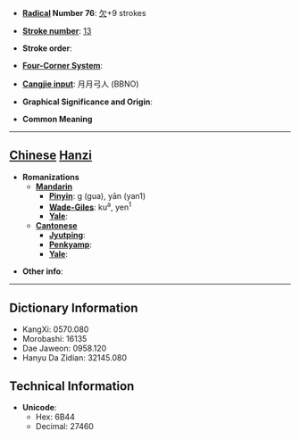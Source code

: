 * '''[[Wiktionary:Chinese radical index| Radical]] Number 76''': [[Wiktionary:Chinese radical index 欠|欠]]+9 strokes

* '''[[Wiktionary:Chinese total strokes index|Stroke number]]''': [[Wiktionary:Chinese total strokes index 13|13]]

* '''Stroke order''': 

* '''[[Wiktionary:Chinese four corner index|Four-Corner System]]''': 

* '''[[Wiktionary:Chinese Cangjie index|Cangjie input]]''': 月月弓人 (BBNO)

* '''Graphical Significance and Origin''': 

* '''Common Meaning'''

----

== [[Chinese]] [[Hanzi]] ==

* '''Romanizations'''
** '''[[Mandarin]]'''
*** '''[[Pinyin]]''': g (gua), yān (yan1)
*** '''[[Wade-Giles]]''': ku<sup>a</sup>, yen<sup>1</sup>
*** '''[[Yale]]''': 
** '''[[Cantonese]]'''
*** '''[[Jyutping]]''':
*** '''[[Penkyamp]]''': 
*** '''[[Yale]]''': 

* '''Other info''': 

----

== Dictionary Information ==

* KangXi: 0570.080
* Morobashi: 16135
* Dae Jaweon: 0958.120
* Hanyu Da Zidian: 32145.080

== Technical Information ==

* '''Unicode''':
** Hex: 6B44
** Decimal: 27460